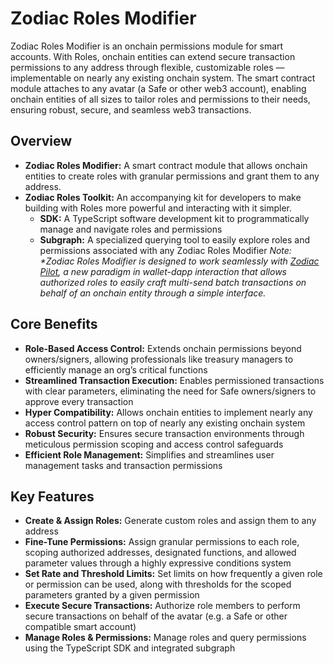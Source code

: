 # Zodiac Roles Modifier

Zodiac Roles Modifier is an onchain permissions module for smart accounts. With Roles, onchain entities can extend secure transaction permissions to any address through flexible, customizable roles — implementable on nearly any existing onchain system. The smart contract module attaches to any avatar (a Safe or other web3 account), enabling onchain entities of all sizes to tailor roles and permissions to their needs, ensuring robust, secure, and seamless web3 transactions.

## Overview

- **Zodiac Roles Modifier:** A smart contract module that allows onchain entities to create roles with granular permissions and grant them to any address.
- **Zodiac Roles Toolkit:** An accompanying kit for developers to make building with Roles more powerful and interacting with it simpler.
    - **SDK:** A TypeScript software development kit to programmatically manage and navigate roles and permissions
    - **Subgraph:** A specialized querying tool to easily explore roles and permissions associated with any Zodiac Roles Modifier
_Note: *Zodiac Roles Modifier is designed to work seamlessly with [Zodiac Pilot](https://pilot.gnosisguild.org/), a new paradigm in wallet-dapp interaction that allows authorized roles to easily craft multi-send batch transactions on behalf of an onchain entity through a simple interface._

## Core Benefits

- **Role-Based Access Control:** Extends onchain permissions beyond owners/signers, allowing professionals like treasury managers to efficiently manage an org’s critical functions
- **Streamlined Transaction Execution:** Enables permissioned transactions with clear parameters, eliminating the need for Safe owners/signers to approve every transaction
- **Hyper Compatibility:** Allows onchain entities to implement nearly any access control pattern on top of nearly any existing onchain system
- **Robust Security:** Ensures secure transaction environments through meticulous permission scoping and access control safeguards
- **Efficient Role Management:** Simplifies and streamlines user management tasks and transaction permissions

## Key Features

- **Create & Assign Roles:** Generate custom roles and assign them to any address
- **Fine-Tune Permissions:** Assign granular permissions to each role, scoping authorized addresses, designated functions, and allowed parameter values through a highly expressive conditions system
- **Set Rate and Threshold Limits:** Set limits on how frequently a given role or permission can be used, along with thresholds for the scoped parameters granted by a given permission
- **Execute Secure Transactions:** Authorize role members to perform secure transactions on behalf of the avatar (e.g. a Safe or other compatible smart account)
- **Manage Roles & Permissions:** Manage roles and query permissions using the TypeScript SDK and integrated subgraph
